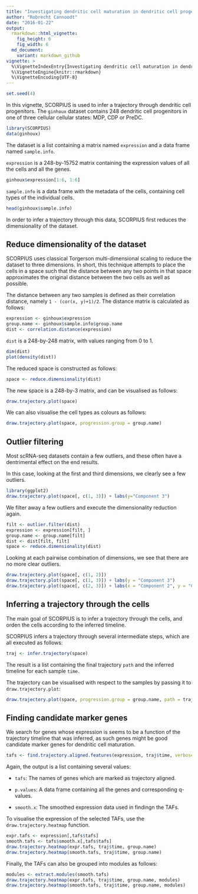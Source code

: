```yaml
---
title: "Investigating dendritic cell maturation in dendritic cell progenitors"
author: "Robrecht Cannoodt"
date: "2016-01-22"
output: 
  rmarkdown::html_vignette: 
    fig_height: 6
    fig_width: 6
  md_document:
    variant: markdown_github
vignette: >
  %\VignetteIndexEntry{Investigating dendritic cell maturation in dendritic cell progenitors}
  %\VignetteEngine{knitr::rmarkdown}
  %\VignetteEncoding{UTF-8}
---
```


<!-- github markdown built using 
render("vignettes/ginhoux.Rmd", output_format = "md_document") 
-->

```r
set.seed(4)
```

In this vignette, SCORPIUS is used to infer a trajectory through dendritic cell progenitors.
The `ginhoux` dataset contains 248 dendritic cell progenitors in one of three cellular cellular states: MDP, CDP or PreDC.

```r
library(SCORPIUS)
data(ginhoux)
```

The dataset is a list containing a matrix named `expression` and a data frame named `sample.info`.

`expression` is a 248-by-15752 matrix containing the expression values of all the cells and all the genes.
```r
ginhoux$expression[1:6, 1:6]
```

`sample.info` is a data frame with the metadata of the cells, containing cell types of the individual cells.
```r
head(ginhoux$sample.info)
```

In order to infer a trajectory through this data, SCORPIUS first reduces the dimensionality of the dataset.


## Reduce dimensionality of the dataset
SCORPIUS uses classical Torgerson multi-dimensional scaling to reduce the dataset to three dimensions.
In short, this technique attempts to place the cells in a space such that the distance between any
two points in that space approximates the original distance between the two cells as well as possible.

The distance between any two samples is defined as their correlation distance, namely `1 - (cor(x, y)+1)/2`. 
The distance matrix is calculated as follows:
```r
expression <- ginhoux$expression
group.name <- ginhoux$sample.info$group.name
dist <- correlation.distance(expression)
```


`dist` is a 248-by-248 matrix, with values ranging from 0 to 1.
```r
dim(dist)
plot(density(dist))
```


The reduced space is constructed as follows:
```r
space <- reduce.dimensionality(dist)
```


The new space is a 248-by-3 matrix, and can be visualised as follows:
```r
draw.trajectory.plot(space)
```


We can also visualise the cell types as colours as follows:
```r
draw.trajectory.plot(space, progression.group = group.name)
```


## Outlier filtering

Most scRNA-seq datasets contain a few outliers, and these often have a dentrimental effect on the end results.

In this case, looking at the first and third dimensions, we clearly see a few outliers.
```r
library(ggplot2)
draw.trajectory.plot(space[, c(1, 3)]) + labs(y="Component 3")
```


We filter away a few outliers and execute the dimensionality reduction again.
```r
filt <- outlier.filter(dist)
expression <- expression[filt, ]
group.name <- group.name[filt]
dist <- dist[filt, filt]
space <- reduce.dimensionality(dist)
```


Looking at each pairwise combination of dimensions, we see that there are no more clear outliers.
```r
draw.trajectory.plot(space[, c(1, 2)])
draw.trajectory.plot(space[, c(1, 3)]) + labs(y = "Component 3")
draw.trajectory.plot(space[, c(2, 3)]) + labs(x = "Component 2", y = "Component 3")
```


## Inferring a trajectory through the cells
The main goal of SCORPIUS is to infer a trajectory through the cells, and orden the cells according to the inferred timeline.

SCORPIUS infers a trajectory through several intermediate steps, which are all executed as follows:
```r
traj <- infer.trajectory(space)
```


The result is a list containing the final trajectory `path` and the inferred timeline for each sample `time`.

The trajectory can be visualised with respect to the samples by passing it to `draw.trajectory.plot`:
```r
draw.trajectory.plot(space, progression.group = group.name, path = traj$path)
```


## Finding candidate marker genes
We search for genes whose expression is seems to be a function of the trajectory timeline that was inferred, 
as such genes might be good candidate marker genes for dendritic cell maturation.

```r
tafs <- find.trajectory.aligned.features(expression, traj$time, verbose=F)
```


Again, the output is a list containing several values:

* `tafs`: The names of genes which are marked as trajectory aligned.

* `p.values`: A data frame containing all the genes and corresponding q-values.

* `smooth.x`: The smoothed expression data used in findingn the TAFs.

To visualise the expression of the selected TAFs, use the `draw.trajectory.heatmap` function.
```r
expr.tafs <- expression[,tafs$tafs]
smooth.tafs <- tafs$smooth.x[,tafs$tafs]
draw.trajectory.heatmap(expr.tafs, traj$time, group.name)
draw.trajectory.heatmap(smooth.tafs, traj$time, group.name)
```


Finally, the TAFs can also be grouped into modules as follows: 
```r
modules <- extract.modules(smooth.tafs)
draw.trajectory.heatmap(expr.tafs, traj$time, group.name, modules)
draw.trajectory.heatmap(smooth.tafs, traj$time, group.name, modules)
```
